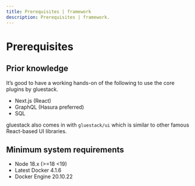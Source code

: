 ```yaml
---
title: Prerequisites | framework
description: Prerequisites | framework.
---
```



<Meta title="Overview/Prerequisites" />

# Prerequisites

## Prior knowledge

It’s good to have a working hands-on of the following to use the core plugins by gluestack.

- Next.js (React)
- GraphQL (Hasura preferred)
- SQL

gluestack also comes in with `gluestack/ui` which is similar to other famous React-based UI libraries.

## Minimum system requirements

- Node 18.x (>=18 <19)
- Latest Docker 4.1.6
- Docker Engine 20.10.22
